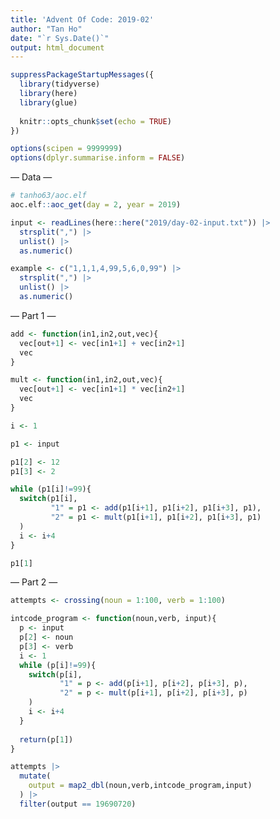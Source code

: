 ```yaml
---
title: 'Advent Of Code: 2019-02'
author: "Tan Ho"
date: "`r Sys.Date()`"
output: html_document
---
```


```r
suppressPackageStartupMessages({
  library(tidyverse)
  library(here)
  library(glue)
  
  knitr::opts_chunk$set(echo = TRUE)
})

options(scipen = 9999999)
options(dplyr.summarise.inform = FALSE)
```

--- Data ---

```r
# tanho63/aoc.elf
aoc.elf::aoc_get(day = 2, year = 2019)
```

```r
input <- readLines(here::here("2019/day-02-input.txt")) |> 
  strsplit(",") |> 
  unlist() |> 
  as.numeric()

example <- c("1,1,1,4,99,5,6,0,99") |> 
  strsplit(",") |> 
  unlist() |> 
  as.numeric()
```

--- Part 1 ---

```r

add <- function(in1,in2,out,vec){
  vec[out+1] <- vec[in1+1] + vec[in2+1]
  vec
}

mult <- function(in1,in2,out,vec){
  vec[out+1] <- vec[in1+1] * vec[in2+1]
  vec
}

i <- 1

p1 <- input

p1[2] <- 12
p1[3] <- 2

while (p1[i]!=99){
  switch(p1[i],
         "1" = p1 <- add(p1[i+1], p1[i+2], p1[i+3], p1),
         "2" = p1 <- mult(p1[i+1], p1[i+2], p1[i+3], p1)
  )
  i <- i+4
}

p1[1]

```

--- Part 2 ---

```r

attempts <- crossing(noun = 1:100, verb = 1:100)

intcode_program <- function(noun,verb, input){
  p <- input
  p[2] <- noun
  p[3] <- verb
  i <- 1
  while (p[i]!=99){
    switch(p[i],
           "1" = p <- add(p[i+1], p[i+2], p[i+3], p),
           "2" = p <- mult(p[i+1], p[i+2], p[i+3], p)
    )
    i <- i+4
  }
  
  return(p[1])
}

attempts |> 
  mutate(
    output = map2_dbl(noun,verb,intcode_program,input)
  ) |> 
  filter(output == 19690720)

```

